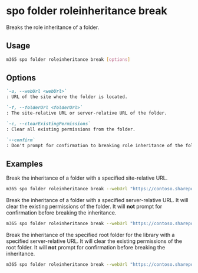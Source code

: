 
# spo folder roleinheritance break

Breaks the role inheritance of a folder.

## Usage

```sh
m365 spo folder roleinheritance break [options]
```

## Options

```md defintion-list
`-u, --webUrl <webUrl>`
: URL of the site where the folder is located.

`-f, --folderUrl <folderUrl>`
: The site-relative URL or server-relative URL of the folder.

`-c, --clearExistingPermissions`
: Clear all existing permissions from the folder.

`--confirm`
: Don't prompt for confirmation to breaking role inheritance of the folder.
```

<Global />

## Examples

Break the inheritance of a folder with a specified site-relative URL.

```sh
m365 spo folder roleinheritance break --webUrl "https://contoso.sharepoint.com/sites/project-x" --folderUrl "Shared Documents/TestFolder"
```

Break the inheritance of a folder with a specified server-relative URL. It will clear the existing permissions of the folder. It will **not** prompt for confirmation before breaking the inheritance.

```sh
m365 spo folder roleinheritance break --webUrl "https://contoso.sharepoint.com/sites/project-x" --folderUrl "/sites/project-x/Shared Documents/TestFolder" --clearExistingPermissions --confirm
```

Break the inheritance of the specified root folder for the library with a specified server-relative URL. It will clear the existing permissions of the root folder. It will **not** prompt for confirmation before breaking the inheritance.

```sh
m365 spo folder roleinheritance break --webUrl "https://contoso.sharepoint.com/sites/project-x" --folderUrl "/sites/project-x/Shared Documents" --clearExistingPermissions --confirm
```
